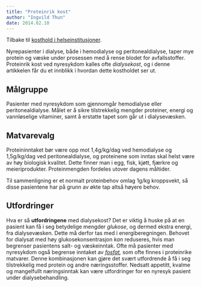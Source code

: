 ```yaml
---
title: "Proteinrik kost"
author: "Ingvild Thun"
date: 2014.02.10
---
```


Tilbake til [kosthold i helseinstitusjoner](../../kosthold-institusjoner.qmd "Kosthold i helseinstitusjoner").

Nyrepasienter i dialyse, både i hemodialyse og peritonealdialyse, taper mye protein og væske under prosessen med å rense blodet for avfallsstoffer. Proteinrik kost ved nyresykdom kalles ofte *dialysekost*, og i denne artikkelen får du et innblikk i hvordan dette kostholdet ser ut.

## Målgruppe

Pasienter med nyresykdom som gjennomgår hemodialyse eller peritonealdialyse. Målet er å sikre tilstrekkelig mengder proteiner, energi og vannløselige vitaminer, samt å erstatte tapet som går ut i dialysevæsken.

## Matvarevalg

Proteininntaket bør være opp mot 1,4g/kg/dag ved hemodialyse og 1,5g/kg/dag ved peritonealdialyse, og proteinene som inntas skal helst være av høy biologisk kvalitet. Dette finner man i egg, fisk, kjøtt, fjærkre og meieriprodukter. Proteinmengden fordeles utover dagens måltider.

Til sammenligning er et normalt proteinbehov omlag 1g/kg kroppsvekt, så disse pasientene har på grunn av økte tap altså høyere behov.

## Utfordringer

Hva er så **utfordringene** med dialysekost? Det er viktig å huske på at en pasient kan få i seg betydelige mengder *glukose*, og dermed ekstra energi, fra dialysevæsken. Dette må derfor tas med i energiberegningen. Behovet for dialysat med høy glukosekonsentrasjon *kan* reduseres, hvis man begrenser pasientens salt- og væskeinntak. Ofte må pasienter med nyresykdom også begrense inntaket av [*fosfat*](fosfatredusert.qmd "Fosfatredusert kost")*,* som ofte finnes i proteinrike matvarer. Denne kombinasjonen kan gjøre det svært utfordrende å få i seg tilstrekkelig med protein og andre næringsstoffer. Nedsatt appetitt, kvalme og mangelfullt næringsinntak kan være utfordringer for en nyresyk pasient under dialysebehandling.
